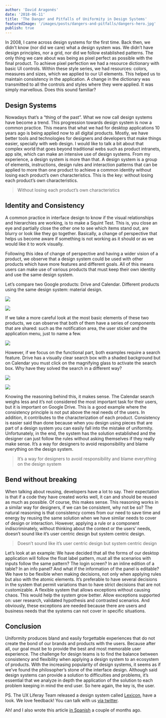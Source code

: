 ```yaml
---
author: 'David Aragonés'
date: '2018-06-11'
title: 'The Danger and Pitfalls of Uniformity in Design Systems'
featuredImage: '/images/posts/dangers-and-pitfalls/dangers-hero.jpg'
publish: true
---
```


In 2008, I came across design systems for the first time. Back then, we didn’t know (nor did we care) what a design system was. We didn’t have design principles, nor a grid, nor did we follow established patterns. The only thing we care about was being as pixel perfect as possible with the final product.
To achieve pixel perfection we had a resource dictionary with basic UI controls. Within these style series, we had resources: colors, measures and sizes, which we applied to our UI elements. This helped us to maintain consistency in the application. A change in the dictionary was transmitted to all the controls and styles where they were applied. It was simply marvellous. Does this sound familiar?

## Design Systems

Nowadays that’s a “thing of the past”. What we now call design systems have become a trend. This progression towards design system is now a common practice.
This means that what we had for desktop applications 10 years ago is being applied now to all digital products.
Mostly, we have better tools and technologies for designers and developers that make things easier, specially with web design. I would like to talk a bit about that complex world that goes beyond traditional webs such as product intranets, app site, which can make an intensive use of design systems.
From my experience, a design system is more than that. A design system is a group of elements, instructions, design rules and interaction patterns that can be applied to more than one product to achieve a common identity without losing each product’s own characteristics. This is the key: without losing each product’s own characteristics.

> Without losing each product’s own characteristics

## Identity and Consistency

A common practice in interface design to know if the visual relationships and hierarchies are working, is to make a Squint Test. This is, you close an eye and partially close the other one to see which items stand out, are blurry or look like they go together. Basically, a change of perspective that helps us become aware if something is not working as it should or as we would like it to work visually.

Following this idea of change of perspective and having a wider vision of a product, we observe that a design system could be used with other products which have more features and different goals. All of this means users can make use of various products that must keep their own identity and use the same design system.

Let’s compare two Google products: Drive and Calendar. Different products using the same design system: material design.

<Image src="images/posts/dangers-and-pitfalls/google-drive.png" caption="Google Drive" />

<Image
	src="images/posts/dangers-and-pitfalls/google-calendar.png"
	caption="Google Calendar"
/>

If we take a more careful look at the most basic elements of these two products, we can observe that both of them have a series of components that are shared: such as the notification area, the user sticker and the application menu, just to name a few.

<Image
	src="images/posts/dangers-and-pitfalls/google-menu.png"
	caption="The application menu, notifications and user sticker"
/>

However, if we focus on the functional part, both examples require a search feature. Drive has a visually clear search box with a shaded background but on Calendar you must click on the magnifying glass to activate the search box. Why have they solved the search in a different way?

<Image
	src="images/posts/dangers-and-pitfalls/drive-menu.png"
	caption="Drive’s search box"
/>

<Image
	src="images/posts/dangers-and-pitfalls/calendar-menu.png"
	caption="Calendar’s search box"
/>

Knowing the reasoning behind this, it makes sense. The Calendar search weighs less and it’s not considered the most important task for their users, but it is important on Google Drive. This is a good example where the consistency principle is not put above the real needs of the users. In addition, it contributes to the characterization of each product.
Consistency is easier said than done because when you design using pieces that are part of a design system you can easily fall into the mistake of uniformity. Unfortunately, in the end, the system has the solution established and the designer can just follow the rules without asking themselves if they really make sense. It’s a way for designers to avoid responsibility and blame everything on the design system.

> It’s a way for designers to avoid responsibility and blame everything on the design system

## Bend without breaking

When talking about reusing, developers have a lot to say. Their expectation is that if a code they have created works well, it can and should be reused as much as possible. Of course, this makes sense. This reasoning works in a similar way for designers, if we can be consistent, why not be so? The natural reasoning is that consistency comes from our need to save time and energy by reusing the same solution when we have similar needs to cover of design or interaction.
However, applying a rule or a component indiscriminately, without thinking about the context or the users’ needs, doesn’t sound like it’s user centric design but system centric design.

> Doesn’t sound like it’s user centric design but system centric design

Let’s look at an example:
We have decided that all the forms of our desktop application will follow the float label pattern, must all the scenarios with inputs follow the same pattern? The login screen? In an inline edition of a table? In an info panel? And what if the information of the panel is editable?
We have to be flexible when making decisions, not only when applying rules but also with the atomic elements. It’s preferable to have several decisions in the system that permit variations than to have strict decisions that are not customizable. A flexible system that allows exceptions without causing chaos. This would help the system grow better.
Allow exceptions supported on: user research, validated hypothesis and contrasted scenarios. And obviously, these exceptions are needed because there are users and business needs that the systems can not cover in specific situations.

## Conclusion

Uniformity produces bland and easily forgettable experiences that do not create the bond of our brands and products with the users. Because after all, our goal must be to provide the best and most memorable user experience.
The challenge for design teams is to find the balance between consistency and flexibility when applying a design system to an ecosystem of products.
With the increasing popularity of design systems, it seems as if we’ve found the philosopher’s stone of the interface design. Although said design systems can provide a solution to difficulties and problems, it’s essential that we analyze in depth the application of the solution to each problem keeping in mind the end user. So here again, the key is, the user.

PS. The UX Liferay Team released a design system called [Lexicon](https://lexicondesign.io/), have a look. We love feedback! You can talk with us [via twitter](https://twitter.com/Liferay_Lexicon).

Ah! and I also wrote this article [in Spanish](https://www.linkedin.com/pulse/los-peligros-de-la-uniformidad-aplicando-sistemas-aragon%C3%A9s-otero) a couple of months ago.
